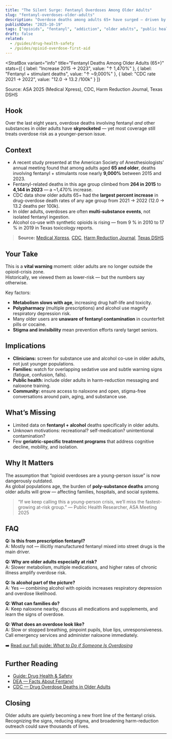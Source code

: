 ```yaml
---
title: "The Silent Surge: Fentanyl Overdoses Among Older Adults"
slug: "fentanyl-overdoses-older-adults"
description: "Overdose deaths among adults 65+ have surged — driven by fentanyl mixed with alcohol and other drugs."
publishDate: "2025-10-19"
tags: ["opioids", "fentanyl", "addiction", "older adults", "public health"]
draft: false
related:
  - /guides/drug-health-safety
  - /guides/opioid-overdose-first-aid
---
```



<StratBox
  variant="info"
  title="Fentanyl Deaths Among Older Adults (65+)"
  stats={[
    { label: "Increase 2015 → 2023", value: "↑ 1,470%" },
    { label: "Fentanyl + stimulant deaths", value: "↑ ~9,000%" },
    { label: "CDC rate 2021 → 2022", value: "12.0 → 13.2 /100k" }
  ]}
>
  <p class="text-xs mt-2 italic">
    Source: ASA 2025 (Medical Xpress), CDC, Harm Reduction Journal, Texas DSHS
  </p>
</StratBox>

## Hook
Over the last eight years, overdose deaths involving fentanyl *and* other substances in older adults have **skyrocketed** — yet most coverage still treats overdose risk as a younger-person issue.

## Context
- A recent study presented at the American Society of Anesthesiologists’ annual meeting found that among adults aged **65 and older**, deaths involving fentanyl + stimulants rose nearly **9,000%** between 2015 and 2023.  
- Fentanyl-related deaths in this age group climbed from **264 in 2015** to **4,144 in 2023** — a ~1,470% increase.  
- CDC data show older adults 65+ had the **largest percent increase** in drug-overdose death rates of any age group from 2021 → 2022 (12.0 → 13.2 deaths per 100k).  
- In older adults, overdoses are often **multi-substance events**, not isolated fentanyl ingestion.  
- Alcohol co-use with synthetic opioids is rising — from 9 % in 2010 to 17 % in 2019 in Texas toxicology reports.  

> **Source:** [Medical Xpress](https://medicalxpress.com/news/2025-10-adults-years-older-immune-opioid.html), [CDC](https://www.cdc.gov/nchs/products/databriefs/db491.htm), [Harm Reduction Journal](https://harmreductionjournal.biomedcentral.com/articles/10.1186/s12954-024-00973-4), [Texas DSHS](https://www.dshs.texas.gov/sites/default/files/chs/data/Alcohol-related%20Opioid%20Polysubstance%20Report_Final.pdf)

## Your Take
This is a **vital warning** moment: older adults are no longer outside the opioid-crisis zone.  
Historically, we viewed them as lower-risk — but the numbers say otherwise.

Key factors:
- **Metabolism slows with age**, increasing drug half-life and toxicity.  
- **Polypharmacy** (multiple prescriptions) and alcohol use magnify respiratory depression risk.  
- Many older users are **unaware of fentanyl contamination** in counterfeit pills or cocaine.  
- **Stigma and invisibility** mean prevention efforts rarely target seniors.

## Implications
- **Clinicians:** screen for substance use and alcohol co-use in older adults, not just younger populations.  
- **Families:** watch for overlapping sedative use and subtle warning signs (fatigue, confusion, falls).  
- **Public health:** include older adults in harm-reduction messaging and naloxone training.  
- **Community:** ensure access to naloxone and open, stigma-free conversations around pain, aging, and substance use.

## What’s Missing
- Limited data on **fentanyl + alcohol** deaths specifically in older adults.  
- Unknown motivations: recreational? self-medication? unintentional contamination?  
- Few **geriatric-specific treatment programs** that address cognitive decline, mobility, and isolation.  

## Why It Matters
The assumption that “opioid overdoses are a young-person issue” is now dangerously outdated.  
As global populations age, the burden of **poly-substance deaths** among older adults will grow — affecting families, hospitals, and social systems.

> “If we keep calling this a young-person crisis, we’ll miss the fastest-growing at-risk group.” — Public Health Researcher, ASA Meeting 2025

## FAQ
**Q: Is this from prescription fentanyl?**  
A: Mostly not — illicitly manufactured fentanyl mixed into street drugs is the main driver.  

**Q: Why are older adults especially at risk?**  
A: Slower metabolism, multiple medications, and higher rates of chronic illness amplify overdose risk.  

**Q: Is alcohol part of the picture?**  
A: Yes — combining alcohol with opioids increases respiratory depression and overdose likelihood.  

**Q: What can families do?**  
A: Keep naloxone nearby, discuss all medications and supplements, and learn the signs of overdose.  

**Q: What does an overdose look like?**  
A: Slow or stopped breathing, pinpoint pupils, blue lips, unresponsiveness. Call emergency services and administer naloxone immediately.  

➡️ [Read our full guide: *What to Do if Someone Is Overdosing*](/guides/opioid-overdose-first-aid)

## Further Reading
- [Guide: Drug Health & Safety](/guides/drug-health-safety)  
- [DEA — Facts About Fentanyl](https://www.dea.gov/resources/facts-about-fentanyl)  
- [CDC — Drug Overdose Deaths in Older Adults](https://www.cdc.gov/nchs/products/databriefs/db491.htm)

## Closing
Older adults are quietly becoming a new front line of the fentanyl crisis.  
Recognizing the signs, reducing stigma, and broadening harm-reduction outreach could save thousands of lives.

---

<script type="application/ld+json">
{JSON.stringify({
  "@context": "https://schema.org",
  "@type": ["NewsArticle", "MedicalWebPage"],
  "mainEntityOfPage": {
    "@type": "WebPage",
    "@id": "https://patientguide.io/posts/fentanyl-overdoses-older-adults"
  },
  "headline": "The Silent Surge: Fentanyl Overdoses Among Older Adults",
  "description": "Overdose deaths among adults 65+ have surged — driven by fentanyl mixed with alcohol and other drugs.",
  "datePublished": "2025-10-19",
  "dateModified": "2025-10-19",
  "author": { "@type": "Organization", "name": "PatientGuide.io" },
  "about": {
    "@type": "MedicalCondition",
    "name": "Opioid Overdose",
    "alternateName": "Fentanyl Overdose in Older Adults",
    "description": "A life-threatening emergency caused by opioid-induced respiratory depression, often involving illicit fentanyl combined with alcohol or stimulants.",
    "signOrSymptom": [
      { "@type": "MedicalSignOrSymptom", "name": "Slow or stopped breathing" },
      { "@type": "MedicalSignOrSymptom", "name": "Pinpoint pupils" },
      { "@type": "MedicalSignOrSymptom", "name": "Blue lips or fingertips" },
      { "@type": "MedicalSignOrSymptom", "name": "Unresponsiveness" }
    ],
    "possibleTreatment": [
      { "@type": "MedicalTherapy", "name": "Naloxone (opioid antagonist)" },
      { "@type": "MedicalTherapy", "name": "Rescue breathing" },
      { "@type": "MedicalTherapy", "name": "Emergency medical services" }
    ],
    "riskFactor": [
      { "@type": "MedicalRiskFactor", "name": "Mixing opioids with alcohol or benzodiazepines" },
      { "@type": "MedicalRiskFactor", "name": "Illicit fentanyl contamination" },
      { "@type": "MedicalRiskFactor", "name": "Older age and slower metabolism" }
    ]
  },
  "citation": [
    "https://medicalxpress.com/news/2025-10-adults-years-older-immune-opioid.html",
    "https://www.cdc.gov/nchs/products/databriefs/db491.htm",
    "https://harmreductionjournal.biomedcentral.com/articles/10.1186/s12954-024-00973-4",
    "https://www.dshs.texas.gov/sites/default/files/chs/data/Alcohol-related%20Opioid%20Polysubstance%20Report_Final.pdf"
  ],
  "mentions": [
    { "@type": "WebPage", "url": "https://patientguide.io/guides/drug-health-safety", "name": "Drug Health & Safety" },
    { "@type": "WebPage", "url": "https://patientguide.io/guides/opioid-overdose-first-aid", "name": "What to Do if Someone Is Overdosing" }
  ],
  "publisher": {
    "@type": "Organization",
    "name": "PatientGuide.io",
    "logo": { "@type": "ImageObject", "url": "https://patientguide.io/icon.png" }
  }
})}
</script>

<script type="application/ld+json">
{JSON.stringify({
  "@context": "https://schema.org",
  "@type": "BreadcrumbList",
  "itemListElement": [
    { "@type": "ListItem", "position": 1, "name": "Posts", "item": "https://patientguide.io/posts" },
    { "@type": "ListItem", "position": 2, "name": "Fentanyl Overdoses Among Older Adults", "item": "https://patientguide.io/posts/fentanyl-overdoses-older-adults" }
  ]
})}
</script>
